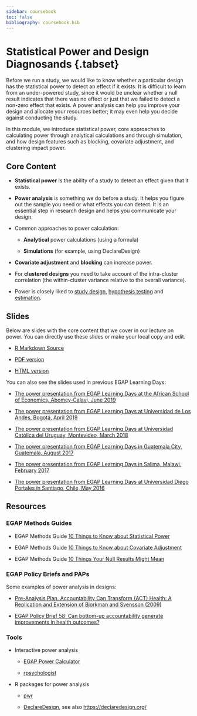 ```yaml
---
sidebar: coursebook
toc: false
bibliography: coursebook.bib
---
```


# Statistical Power and Design Diagnosands {.tabset} {.unlisted}

Before we run a study, we would like to know whether a particular design has the statistical power to detect an effect if it exists.  It is difficult to learn from an under-powered study, since it would be unclear whether a null result indicates that there was no effect or just that we failed to detect a non-zero effect that exists.  A power analysis can help you improve your design and allocate your resources better; it may even help you decide against conducting the study.

In this module, we introduce statistical power, core approaches to calculating power through analytical calculations and through simulation, and how design features such as blocking, covariate adjustment, and clustering impact power.

## Core Content

 - **Statistical power** is the ability of a study to detect an effect given that it exists.
 
 - **Power analysis** is something we do before a study.  It helps you figure out the sample you need or what effects you can detect. It is an essential step in research design and helps you communicate your design.

 - Common approaches to power calculation:
 
      - **Analytical** power calculations (using a formula)
 
      - **Simulations** (for example, using DeclareDesign)

 - **Covariate adjustment** and **blocking** can increase power.

 - For **clustered designs** you need to take account of the intra-cluster correlation (the within-cluster variance relative to the overall variance).
 
 - Power is closely liked to [study design](the-research-design-process.html), [hypothesis testing](hypothesis-testing.html) and [estimation](estimands-and-estimators.html).

## Slides
Below are slides with the core content that we cover in our lecture on power. You can directly use these slides or make your local copy and edit.

 - [R Markdown Source](https://egap.github.io/learningdays-resources/Slides/power-slides.Rmd)

 - [PDF version](https://egap.github.io/learningdays-resources/Slides/power-slides.pdf)

 - [HTML version](https://egap.github.io/learningdays-resources/Slides/power-slides.html)

You can also see the slides used in previous EGAP Learning Days:

 - [The power presentation from EGAP Learning Days at the African School of Economics, Abomey-Calavi, June 2019](https://egap.github.io/learningdays-resources/Slides/Examples/power-benin.pdf)

 - [The power presentation from EGAP Learning Days at Universidad de Los Andes, Bogotá, April 2019](https://egap.github.io/learningdays-resources/Slides/Examples/power-bogota.pdf)

 - [The power presentation from EGAP Learning Days at Universidad Católica del Uruguay, Montevideo, March 2018](https://egap.github.io/learningdays-resources/Slides/Examples/power-montevideo.pdf)

 - [The power presentation from EGAP Learning Days in Guatemala City, Guatemala, August 2017](https://egap.github.io/learningdays-resources/Slides/Examples/power-guatemala.html)

 - [The power presentation from EGAP Learning Days in Salima, Malawi, February 2017](https://egap.github.io/learningdays-resources/Slides/Examples/power-malawi.pdf)

 - [The power presentation from EGAP Learning Days at Universidad Diego Portales in Santiago, Chile, May 2016](https://egap.github.io/learningdays-resources/Slides/Examples/power-santiago.pdf)


## Resources

### EGAP Methods Guides

 - EGAP Methods Guide [10 Things to Know about Statistical Power](https://egap.org/resource/10-things-to-know-about-statistical-power/)

 - EGAP Methods Guide [10 Things to Know about Covariate Adjustment](https://egap.org/resource/10-things-to-know-about-covariate-adjustment/)
 
 - EGAP Methods Guide [10 Things Your Null Results Might Mean](https://egap.org/resource/10-things-your-null-result-might-mean/)

### EGAP Policy Briefs and PAPs

Some examples of power analysis in designs:

 - [Pre-Analysis Plan. Accountability Can Transform (ACT) Health: A Replication and Extension of Bjorkman and Svensson (2009)](https://osf.io/qxwmu/)
 
 - [EGAP Policy Brief 58: Can bottom-up accountability generate improvements in health outcomes?](https://egap.org/resource/does-bottom-up-accountability-work-evidence-from-uganda/)


### Tools
 - Interactive power analysis
 
      - [EGAP Power Calculator](https://egap.shinyapps.io/power-app/)
 
      - [rpsychologist](https://rpsychologist.com/d3/NHST/)

 - R packages for power analysis
 
      - [pwr](https://cran.r-project.org/web/packages/pwr/index.html)
 
      - [DeclareDesign](https://cran.r-project.org/web/packages/DeclareDesign/index.html), see also <https://declaredesign.org/>

